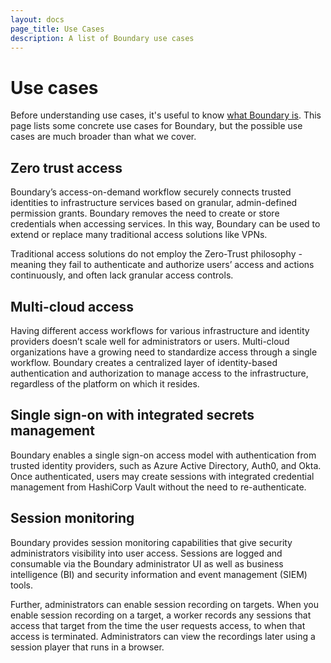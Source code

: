 ```yaml
---
layout: docs
page_title: Use Cases
description: A list of Boundary use cases
---
```


# Use cases

Before understanding use cases, it's useful to know [what Boundary is](/boundary/docs/overview/what-is-boundary). This page lists some concrete use cases for Boundary, but the possible use cases are much broader than what we cover.


## Zero trust access

Boundary’s access-on-demand workflow securely connects trusted identities to infrastructure services based on granular, admin-defined permission grants. Boundary removes the need to create or store credentials when accessing services. In this way, Boundary can be used to extend or replace many traditional access solutions like VPNs.

Traditional access solutions do not employ the Zero-Trust philosophy - meaning they fail to authenticate and authorize users’ access and actions continuously, and often lack granular access controls.

## Multi-cloud access

Having different access workflows for various infrastructure and identity providers doesn’t scale well for administrators or users. Multi-cloud organizations have a growing need to standardize access through a single workflow. Boundary creates a centralized layer of identity-based authentication and authorization to manage access to the infrastructure, regardless of the platform on which it resides.

## Single sign-on with integrated secrets management

Boundary enables a single sign-on access model with authentication from trusted identity providers, such as Azure Active Directory, Auth0, and Okta. Once authenticated, users may create sessions with integrated credential management from HashiCorp Vault without the need to re-authenticate.

## Session monitoring

Boundary provides session monitoring capabilities that give security administrators visibility into user access. Sessions are logged and consumable via the Boundary administrator UI as well as business intelligence (BI) and security information and event management (SIEM) tools.

Further, administrators can enable session recording on targets.
When you enable session recording on a target, a worker records any sessions that access that target from the time the user requests access, to when that access is terminated.
Administrators can view the recordings later using a session player that runs in a browser.
